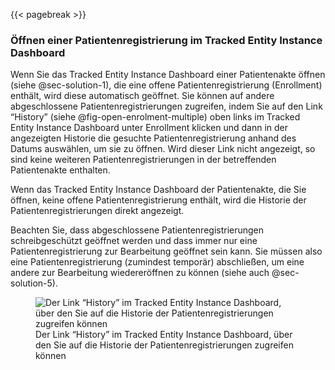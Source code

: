 
{{< pagebreak >}}

### Öffnen einer Patientenregistrierung im Tracked Entity Instance Dashboard {#sec-solution-10}

Wenn Sie das Tracked Entity Instance Dashboard einer Patientenakte öffnen (siehe @sec-solution-1), die eine offene Patientenregistrierung (Enrollment) enthält, wird diese automatisch geöffnet.
Sie können auf andere abgeschlossene Patientenregistrierungen zugreifen, indem Sie auf den Link "History" (siehe @fig-open-enrolment-multiple) oben links im Tracked Entity Instance Dashboard unter Enrollment klicken und dann in der angezeigten Historie die gesuchte Patientenregistrierung anhand des Datums auswählen, um sie zu öffnen.
Wird dieser Link nicht angezeigt, so sind keine weiteren Patientenregistrierungen in der betreffenden Patientenakte enthalten.

Wenn das Tracked Entity Instance Dashboard der Patientenakte, die Sie öffnen, keine offene Patientenregistrierung enthält, wird die Historie der Patientenregistrierungen direkt angezeigt.

Beachten Sie, dass abgeschlossene Patientenregistrierungen schreibgeschützt geöffnet werden und dass immer nur eine Patientenregistrierung zur Bearbeitung geöffnet sein kann.
Sie müssen also eine Patientenregistrierung (zumindest temporär) abschließen, um eine andere zur Bearbeitung wiedereröffnen zu können (siehe auch @sec-solution-5).

![Der Link "History" im Tracked Entity Instance Dashboard, über den Sie auf die Historie der Patientenregistrierungen zugreifen können](img/fig-open-enrolment-multiple.png){#fig-open-enrolment-multiple fig-alt="Ein Screenshot, in dem der Link \"History\" im Tracked Entity Instance Dashboard hervorgehoben ist"}